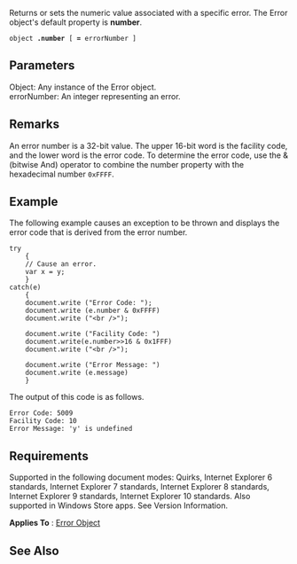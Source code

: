 Returns or sets the numeric value associated with a specific error. The Error object's default property is '''number'''.

 object '''.number''' [ '''=''' errorNumber ]

==Parameters==
; Object: Any instance of the Error object.
; errorNumber: An integer representing an error.

==Remarks==
An error number is a 32-bit value. The upper 16-bit word is the facility code, and the lower word is the error code. To determine the error code, use the &amp; (bitwise And) operator to combine the number property with the hexadecimal number <code>0xFFFF</code>.


==Example==
The following example causes an exception to be thrown and displays the error code that is derived from the error number.

 try
     {
     // Cause an error.
     var x = y;
     }
 catch(e)
     {
     document.write ("Error Code: ");
     document.write (e.number &amp; 0xFFFF)
     document.write ("&lt;br /&gt;");
     
     document.write ("Facility Code: ")
     document.write(e.number&gt;&gt;16 &amp; 0x1FFF)
     document.write ("&lt;br /&gt;");
  
     document.write ("Error Message: ")
     document.write (e.message)
     }
The output of this code is as follows.

 Error Code: 5009
 Facility Code: 10
 Error Message: 'y' is undefined

==Requirements==
Supported in the following document modes: Quirks, Internet Explorer 6 standards, Internet Explorer 7 standards, Internet Explorer 8 standards, Internet Explorer 9 standards, Internet Explorer 10 standards. Also supported in Windows Store apps. See Version Information.

'''Applies To''' : [[Error|Error Object]]


==See Also==

              

              

              
